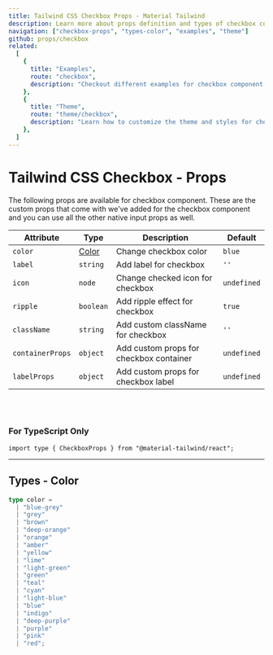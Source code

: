 ```yaml
---
title: Tailwind CSS Checkbox Props - Material Tailwind
description: Learn more about props definition and types of checkbox component.
navigation: ["checkbox-props", "types-color", "examples", "theme"]
github: props/checkbox
related:
  [
    {
      title: "Examples",
      route: "checkbox",
      description: "Checkout different examples for checkbox component.",
    },
    {
      title: "Theme",
      route: "theme/checkbox",
      description: "Learn how to customize the theme and styles for checkbox component.",
    },
  ]
---
```


# Tailwind CSS Checkbox - Props

<span id="checkbox-props" className="scroll-mt-48" />
The following props are available for checkbox component. These are the custom props
that come with we've added for the checkbox component and you can use all the other
native input props as well.

| Attribute        | Type                  | Description                             | Default                |
| ---------------- | --------------------- | --------------------------------------- | ---------------------- |
| `color`          | [Color](#types-color) | Change checkbox color                   | <Code>blue</Code>      |
| `label`          | <Code>string</Code>   | Add label for checkbox                  | `''`                   |
| `icon`           | <Code>node</Code>     | Change checked icon for checkbox        | <Code>undefined</Code> |
| `ripple`         | <Code>boolean</Code>  | Add ripple effect for checkbox          | <Code>true</Code>      |
| `className`      | <Code>string</Code>   | Add custom className for checkbox       | `''`                   |
| `containerProps` | <Code>object</Code>   | Add custom props for checkbox container | <Code>undefined</Code> |
| `labelProps`     | <Code>object</Code>   | Add custom props for checkbox label     | <Code>undefined</Code> |

<br />
<br />

### For TypeScript Only

```tsx
import type { CheckboxProps } from "@material-tailwind/react";
```

---

## Types - Color

<span id="types-color" className="scroll-mt-48" />

```ts
type color =
  | "blue-grey"
  | "grey"
  | "brown"
  | "deep-orange"
  | "orange"
  | "amber"
  | "yellow"
  | "lime"
  | "light-green"
  | "green"
  | "teal"
  | "cyan"
  | "light-blue"
  | "blue"
  | "indigo"
  | "deep-purple"
  | "purple"
  | "pink"
  | "red";
```

<span id="examples" className="scroll-mt-48" />
<span id="theme" className="scroll-mt-48" />
